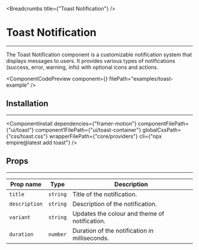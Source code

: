 
<Breadcrumbs title={"Toast Notification"} />

# Toast Notification

---

The Toast Notification component is a customizable notification system that displays messages to users. It provides various types of notifications (success, error, warning, info) with optional icons and actions.

<ComponentCodePreview
  component={<ToastExample />}
  filePath="examples/toast-example"
/>

## Installation

---

<ComponentInstall
  dependencies={"framer-motion"}
  componentFilePath={"ui/toast"}
  component1FilePath={"ui/toast-container"}
  globalCssPath={"css/toast.css"}
  wrapperFilePath={"core/providers"}
  cli={"npx empire@latest add toast"}
/>

## Props

---

| Prop name                | Type                                    | Description                                                       |
| ------------------------ | --------------------------------------- | ----------------------------------------------------------------- |
| `title`                  | `string`                                | Title of the notification.                                        |
| `description`            | `string`                                | Description of the notification.                                  |
| `variant`                | `string`                                | Updates the colour and theme of notification.                     |
| `duration`               | `number`                                | Duration of the notification in milliseconds.                     |